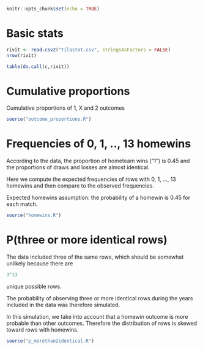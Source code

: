 

```r
knitr::opts_chunk$set(echo = TRUE)
```

# Basic stats

```r
rivit <- read.csv2("Tilastot.csv", stringsAsFactors = FALSE)
nrow(rivit)

table(do.call(c,rivit))
```


# Cumulative proportions

Cumulative proportions of 1, X and 2 outcomes

```r
source("outcome_proportions.R")
```

# Frequencies of 0, 1, .., 13 homewins

According to the data, the proportion of hometeam wins ("1") is 0.45 and the proportions of draws and losses are almost identical.  

Here we compute the expected frequencies of rows with 0, 1, ..., 13 homewins and then compare to the observed frequencies.  

Expected homewins assumption: the probability of a homewin is 0.45 for each match.

```r
source("homewins.R")
```

# P(three or more identical rows)

The data included three of the same rows, which should be somewhat unlikely because there are 

```r
3^13
```

unique possible rows.

The probability of observing three or more identical rows during the years included in the data was therefore simulated. 

In this simulation, we take into account that a homewin outcome is more probable than other outcomes. Therefore the distribution of rows is skewed toward rows with homewins.

```r
source("p_morethan2identical.R")
```
